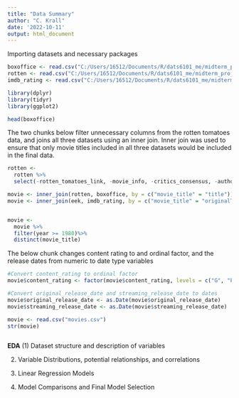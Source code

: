 ```yaml
---
title: "Data Summary"
author: "C. Krall"
date: '2022-10-11'
output: html_document
---
```



Importing datasets and necessary packages
```r
boxoffice <- read.csv("C:/Users/16512/Documents/R/dats6101_me/midterm_proj/boxoffice.csv")
rotten <- read.csv("C:/Users/16512/Documents/R/dats6101_me/midterm_proj/rotten_tomatoes_movies.csv")
imdb_rating <- read.csv("C:/Users/16512/Documents/R/dats6101_me/midterm_proj/IMDB_filtered.csv")
```

```r
library(dplyr)
library(tidyr)
library(ggplot2)
```

```r
head(boxoffice)
```


The two chunks below filter unnecessary columns from the rotten tomatoes data, and joins all three datasets using an inner join. Inner join was used to ensure that only movie titles included in all three datasets would be included in the final data.
```r
rotten <- 
  rotten %>%
  select(-rotten_tomatoes_link, -movie_info, -critics_consensus, -authors, -actors)
```

```r
movie <- inner_join(rotten, boxoffice, by = c("movie_title" = "title"))
movie <- inner_join(eek, imdb_rating, by = c("movie_title" = "originalTitle"))


movie <- 
  movie %>%
  filter(year >= 1980)%>%
  distinct(movie_title)
```

The below chunk changes content rating to and ordinal factor, and the release dates from numeric to date type variables

```r
#Convert content_rating to ordinal factor
movie$content_rating <- factor(movie$content_rating, levels = c("G", "PG", "PG-13", "R", "NR"))

#Convert original_release_date and streaming_release_date to dates
movie$original_release_date <- as.Date(movie$original_release_date)
movie$streaming_release_date <- as.Date(movie$streaming_release_date)

```
```r

movie <- read.csv("movies.csv")
str(movie)

```


```r




```

**EDA**
(1) Dataset structure and description of variables

(2) Variable Distributions, potential relationships, and correlations

(3) Linear Regression Models

(4) Model Comparisons and Final Model Selection





